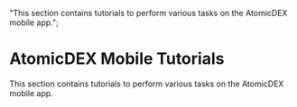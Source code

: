   "This section contains tutorials to perform various tasks on the AtomicDEX mobile app.";

# AtomicDEX Mobile Tutorials

This section contains tutorials to perform various tasks on the AtomicDEX mobile app.

<TocForIndex />